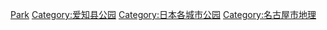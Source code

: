 {{Catnav|頁面分類|地理|各國地理|日本地理|日本公園}}
{{Catnav|頁面分類|各種主題的頁面分類|按國家分類|各國公園|日本公園}}

{{Commons category|Parks in Nagoya}}

[[Category:名古屋市旅遊景點|Park]]
[[Category:爱知县公园|Category:爱知县公园]]
[[Category:日本各城市公园|Category:日本各城市公园]]
[[Category:名古屋市地理|Category:名古屋市地理]]